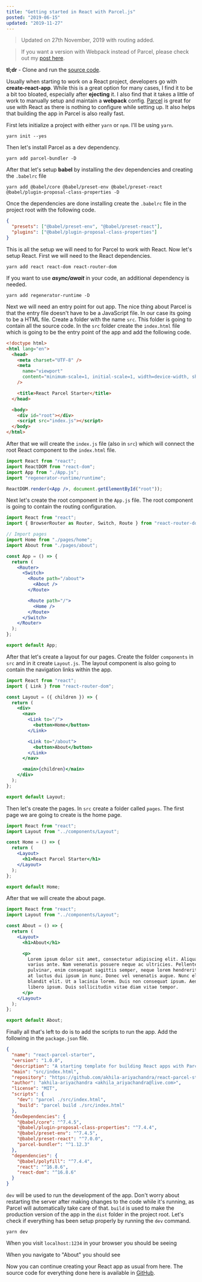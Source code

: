 ```yaml
---
title: "Getting started in React with Parcel.js"
posted: "2019-06-15"
updated: "2019-11-27"
---
```


> Updated on 27th November, 2019 with routing added.

> If you want a version with Webpack instead of Parcel, please check out my [post here](https://akhilaariyachandra.com/getting-started-in-react-with-webpack "Getting started in React with Webpack").

**tl;dr** - Clone and run the [source code](https://github.com/akhila-ariyachandra/react-parcel-starter "React Parcel Starter").

Usually when starting to work on a React project, developers go with **create-react-app**. While this is a great option for many cases, I find it to be a bit too bloated, especially after **ejecting** it. I also find that it takes a little of work to manually setup and maintain a **webpack** config. [Parcel](https://parceljs.org/) is great for use with React as there is nothing to configure while setting up. It also helps that building the app in Parcel is also really fast.

First lets initialize a project with either `yarn` or `npm`. I'll be using `yarn`.

```shell
yarn init --yes
```

Then let's install Parcel as a dev dependency.

```shell
yarn add parcel-bundler -D
```

After that let's setup **babel** by installing the dev dependencies and creating the `.babelrc` file

```shell
yarn add @babel/core @babel/preset-env @babel/preset-react @babel/plugin-proposal-class-properties -D
```

Once the dependencies are done installing create the `.babelrc` file in the project root with the following code.

```json .babelrc
{
  "presets": ["@babel/preset-env", "@babel/preset-react"],
  "plugins": ["@babel/plugin-proposal-class-properties"]
}
```

This is all the setup we will need to for Parcel to work with React. Now let's setup React.
First we will need to the React dependencies.

```shell
yarn add react react-dom react-router-dom
```

If you want to use **_async/await_** in your code, an additional dependency is needed.

```shell
yarn add regenerator-runtime -D
```

Next we will need an entry point for out app. The nice thing about Parcel is that the entry file doesn't have to be a JavaScript file. In our case its going to be a HTML file.
Create a folder with the name `src`. This folder is going to contain all the source code. In the `src` folder create the `index.html` file which is going to be the entry point of the app and add the following code.

```html src/index.html
<!doctype html>
<html lang="en">
  <head>
    <meta charset="UTF-8" />
    <meta
      name="viewport"
      content="minimum-scale=1, initial-scale=1, width=device-width, shrink-to-fit=no"
    />

    <title>React Parcel Starter</title>
  </head>

  <body>
    <div id="root"></div>
    <script src="index.js"></script>
  </body>
</html>
```

After that we will create the `index.js` file (also in `src`) which will connect the root React component to the `index.html` file.

```jsx src/index.js
import React from "react";
import ReactDOM from "react-dom";
import App from "./App.js";
import "regenerator-runtime/runtime";

ReactDOM.render(<App />, document.getElementById("root"));
```

Next let's create the root component in the `App.js` file. The root component is going to contain the routing configuration.

```jsx src/App.js
import React from "react";
import { BrowserRouter as Router, Switch, Route } from "react-router-dom";

// Import pages
import Home from "./pages/home";
import About from "./pages/about";

const App = () => {
  return (
    <Router>
      <Switch>
        <Route path="/about">
          <About />
        </Route>

        <Route path="/">
          <Home />
        </Route>
      </Switch>
    </Router>
  );
};

export default App;
```

After that let's create a layout for our pages. Create the folder `components` in `src` and in it create `Layout.js`. The layout component is also going to contain the navigation links within the app.

```jsx src/components/Layout.js
import React from "react";
import { Link } from "react-router-dom";

const Layout = ({ children }) => {
  return (
    <div>
      <nav>
        <Link to="/">
          <button>Home</button>
        </Link>

        <Link to="/about">
          <button>About</button>
        </Link>
      </nav>

      <main>{children}</main>
    </div>
  );
};

export default Layout;
```

Then let's create the pages. In `src` create a folder called `pages`. The first page we are going to create is the home page.

```jsx src/pages/home.js
import React from "react";
import Layout from "../components/Layout";

const Home = () => {
  return (
    <Layout>
      <h1>React Parcel Starter</h1>
    </Layout>
  );
};

export default Home;
```

After that we will create the about page.

```jsx src/pages/about.js
import React from "react";
import Layout from "../components/Layout";

const About = () => {
  return (
    <Layout>
      <h1>About</h1>

      <p>
        Lorem ipsum dolor sit amet, consectetur adipiscing elit. Aliquam sed
        varius ante. Nam venenatis posuere neque ac ultricies. Pellentesque
        pulvinar, enim consequat sagittis semper, neque lorem hendrerit velit,
        at luctus dui ipsum in nunc. Donec vel venenatis augue. Nunc elementum
        blandit elit. Ut a lacinia lorem. Duis non consequat ipsum. Aenean et
        libero ipsum. Duis sollicitudin vitae diam vitae tempor.
      </p>
    </Layout>
  );
};

export default About;
```

Finally all that's left to do is to add the scripts to run the app. Add the following in the `package.json` file.

```json package.json focus=9:12
{
  "name": "react-parcel-starter",
  "version": "1.0.0",
  "description": "A starting template for building React apps with Parcel.js",
  "main": "src/index.html",
  "repository": "https://github.com/akhila-ariyachandra/react-parcel-starter.git",
  "author": "akhila-ariyachandra <akhila_ariyachandra@live.com>",
  "license": "MIT",
  "scripts": {
    "dev": "parcel ./src/index.html",
    "build": "parcel build ./src/index.html"
  },
  "devDependencies": {
    "@babel/core": "^7.4.5",
    "@babel/plugin-proposal-class-properties": "^7.4.4",
    "@babel/preset-env": "^7.4.5",
    "@babel/preset-react": "^7.0.0",
    "parcel-bundler": "^1.12.3"
  },
  "dependencies": {
    "@babel/polyfill": "^7.4.4",
    "react": "^16.8.6",
    "react-dom": "^16.8.6"
  }
}
```

`dev` will be used to run the development of the app. Don't worry about restarting the server after making changes to the code while it's running, as Parcel will automatically take care of that. `build` is used to make the production version of the app in the `dist` folder in the project root.
Let's check if everything has been setup properly by running the `dev` command.

```shell
yarn dev
```

When you visit `localhost:1234` in your browser you should be seeing

<PostImage
  src="/posts/getting-started-in-react-with-parcel-js/home-page.png"
  width={364}
  height={118}
  title="Home Page"
/>

When you navigate to "About" you should see

<PostImage
  src="/posts/getting-started-in-react-with-parcel-js/about-page.png"
  width={625}
  height={287}
  title="About Page"
/>

Now you can continue creating your React app as usual from here. The source code for everything done here is available in [GitHub](https://github.com/akhila-ariyachandra/react-parcel-starter "React Parcel Starter").
